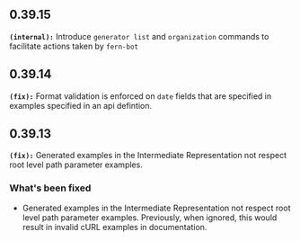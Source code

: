 ## 0.39.15
**`(internal):`** Introduce `generator list` and `organization` commands to facilitate actions taken by `fern-bot`

## 0.39.14
**`(fix):`** Format validation is enforced on `date` fields that are specified in examples specified in an api defintion.

## 0.39.13
**`(fix):`** Generated examples in the Intermediate Representation not respect root level path parameter examples.

### What's been fixed
- Generated examples in the Intermediate Representation not respect root level path parameter examples. Previously, when ignored, this would result in invalid cURL examples in documentation.

